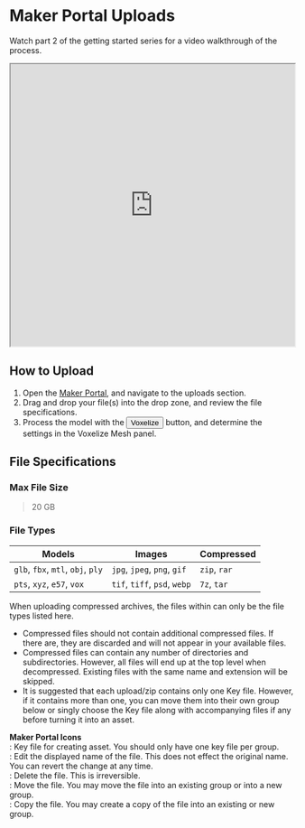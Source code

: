 # Maker Portal Uploads

Watch part 2 of the getting started series for a video walkthrough of the process.

<iframe 
  width="100%" 
  height="500" 
  src="https://www.youtube.com/embed/10alFWNO9yY?si=JyeLd0wVt111Cghq" 
  title="YouTube video player"
  allow="accelerometer; autoplay; clipboard-write; encrypted-media; gyroscope; picture-in-picture; web-share" 
  referrerpolicy="strict-origin-when-cross-origin" 
  allowfullscreen>
</iframe>

## How to Upload
1. Open the [Maker Portal](https://makers.atomontage.app/), and navigate to the uploads section.
2. Drag and drop your file(s) into the drop zone, and review the file specifications.
3. Process the model with the <button class="btn-r-y-gradient btnrygsize" id="voxelize_26799" title="Voxelize to Asset"><i class="fa-solid fa-cubes"></i> Voxelize</button> button, and determine the settings in the Voxelize Mesh panel.




## File Specifications

### Max File Size
> 20 GB

### File Types
| Models                                   | Images                                    | Compressed   |
|------------------------------------------|-------------------------------------------|--------------|
| `glb`, `fbx`, `mtl`, `obj`, `ply`        | `jpg`, `jpeg`, `png`, `gif`               | `zip`, `rar` |
| `pts`, `xyz`, `e57`, `vox`               | `tif`, `tiff`, `psd`, `webp`              | `7z`, `tar`  |

When uploading compressed archives, the files within can only be the file types listed here.
- Compressed files should not contain additional compressed files. If there are, they are discarded and will not appear in your available files.
- Compressed files can contain any number of directories and subdirectories. However, all files will end up at the top level when decompressed. Existing files with the same name and extension will be skipped.
- It is suggested that each upload/zip contains only one <i class="fa-solid fa-key"></i> Key file. However, if it contains more than one, you can move them into their own group below or singly choose the Key file along with accompanying files if any before turning it into an asset.

**Maker Portal Icons**<br />
<i class="fa-solid fa-key"></i>: Key file for creating asset. You should only have one key file per group.<br />
<i class="fa-solid fa-pen-to-square"></i>: Edit the displayed name of the file. This does not effect the original name. You can revert the change at any time.<br />
<i class="fa-solid fa-trash-can"></i>: Delete the file. This is irreversible.<br />
<i class="fa-solid fa-file-export"></i>: Move the file. You may move the file into an existing group or into a new group.<br />
<i class="fa-solid fa-copy"></i>: Copy the file. You may create a copy of the file into an existing or new group.
